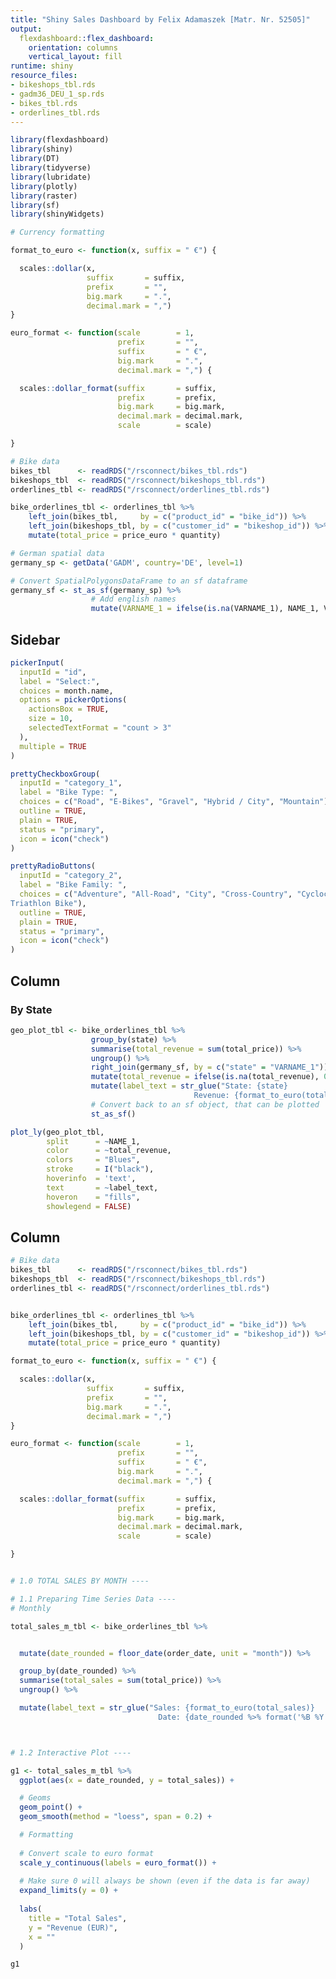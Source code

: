 ```yaml
---
title: "Shiny Sales Dashboard by Felix Adamaszek [Matr. Nr. 52505]"
output:
  flexdashboard::flex_dashboard:
    orientation: columns
    vertical_layout: fill
runtime: shiny
resource_files:
- bikeshops_tbl.rds
- gadm36_DEU_1_sp.rds
- bikes_tbl.rds
- orderlines_tbl.rds
---
```


```r
library(flexdashboard)
library(shiny)
library(DT)
library(tidyverse)
library(lubridate)
library(plotly)
library(raster)
library(sf)
library(shinyWidgets)
```

```r

# Currency formatting

format_to_euro <- function(x, suffix = " €") {

  scales::dollar(x,
                 suffix       = suffix,
                 prefix       = "",
                 big.mark     = ".",
                 decimal.mark = ",")
}

euro_format <- function(scale        = 1,
                        prefix       = "",
                        suffix       = " €",
                        big.mark     = ".",
                        decimal.mark = ",") {

  scales::dollar_format(suffix       = suffix,
                        prefix       = prefix,
                        big.mark     = big.mark,
                        decimal.mark = decimal.mark,
                        scale        = scale)

}

# Bike data
bikes_tbl      <- readRDS("/rsconnect/bikes_tbl.rds")
bikeshops_tbl  <- readRDS("/rsconnect/bikeshops_tbl.rds")
orderlines_tbl <- readRDS("/rsconnect/orderlines_tbl.rds")

bike_orderlines_tbl <- orderlines_tbl %>%
    left_join(bikes_tbl,     by = c("product_id" = "bike_id")) %>%
    left_join(bikeshops_tbl, by = c("customer_id" = "bikeshop_id")) %>%
    mutate(total_price = price_euro * quantity)

# German spatial data
germany_sp <- getData('GADM', country='DE', level=1)

# Convert SpatialPolygonsDataFrame to an sf dataframe
germany_sf <- st_as_sf(germany_sp) %>% 
                  # Add english names
                  mutate(VARNAME_1 = ifelse(is.na(VARNAME_1), NAME_1, VARNAME_1)) 
```




Sidebar {.sidebar}
------------------------
```r
pickerInput(
  inputId = "id", 
  label = "Select:", 
  choices = month.name, 
  options = pickerOptions(
    actionsBox = TRUE, 
    size = 10,
    selectedTextFormat = "count > 3"
  ), 
  multiple = TRUE
)

prettyCheckboxGroup(
  inputId = "category_1",
  label = "Bike Type: ",
  choices = c("Road", "E-Bikes", "Gravel", "Hybrid / City", "Mountain"),
  outline = TRUE,
  plain = TRUE,
  status = "primary",
  icon = icon("check")
)

prettyRadioButtons(
  inputId = "category_2",
  label = "Bike Family: ",
  choices = c("Adventure", "All-Road", "City", "Cross-Country", "Cyclocross", "Dirt Jump", "Downhill", "E-City", "E-Fitness", "E-Gravel", "E-Mountain", "E-Road", "E-Trekking", "Endurance", "Enduro", "Fat Bikes", "Race", "Touring", "Trail", "	
Triathlon Bike"),
  outline = TRUE,
  plain = TRUE,
  status = "primary",
  icon = icon("check")
)

```

Column {data-width=625}
-----------------------

### By State
```r
geo_plot_tbl <- bike_orderlines_tbl %>% 
                  group_by(state) %>%
                  summarise(total_revenue = sum(total_price)) %>%
                  ungroup() %>%
                  right_join(germany_sf, by = c("state" = "VARNAME_1")) %>% 
                  mutate(total_revenue = ifelse(is.na(total_revenue), 0, total_revenue)) %>% 
                  mutate(label_text = str_glue("State: {state}
                                         Revenue: {format_to_euro(total_revenue)}")) %>% 
                  # Convert back to an sf object, that can be plotted
                  st_as_sf()
```

```r
plot_ly(geo_plot_tbl, 
        split      = ~NAME_1, 
        color      = ~total_revenue,
        colors     = "Blues",
        stroke     = I("black"),
        hoverinfo  = 'text', 
        text       = ~label_text, 
        hoveron    = "fills", 
        showlegend = FALSE) 
```


Column {data-width=500}
-----------------------

```r

# Bike data
bikes_tbl      <- readRDS("/rsconnect/bikes_tbl.rds")
bikeshops_tbl  <- readRDS("/rsconnect/bikeshops_tbl.rds")
orderlines_tbl <- readRDS("/rsconnect/orderlines_tbl.rds")


bike_orderlines_tbl <- orderlines_tbl %>%
    left_join(bikes_tbl,     by = c("product_id" = "bike_id")) %>%
    left_join(bikeshops_tbl, by = c("customer_id" = "bikeshop_id")) %>%
    mutate(total_price = price_euro * quantity)

format_to_euro <- function(x, suffix = " €") {

  scales::dollar(x,
                 suffix       = suffix,
                 prefix       = "",
                 big.mark     = ".",
                 decimal.mark = ",")
}

euro_format <- function(scale        = 1,
                        prefix       = "",
                        suffix       = " €",
                        big.mark     = ".",
                        decimal.mark = ",") {

  scales::dollar_format(suffix       = suffix,
                        prefix       = prefix,
                        big.mark     = big.mark,
                        decimal.mark = decimal.mark,
                        scale        = scale)

}


# 1.0 TOTAL SALES BY MONTH ----

# 1.1 Preparing Time Series Data ----
# Monthly

total_sales_m_tbl <- bike_orderlines_tbl %>%


  mutate(date_rounded = floor_date(order_date, unit = "month")) %>%

  group_by(date_rounded) %>%
  summarise(total_sales = sum(total_price)) %>%
  ungroup() %>%

  mutate(label_text = str_glue("Sales: {format_to_euro(total_sales)}
                                 Date: {date_rounded %>% format('%B %Y')}"))



# 1.2 Interactive Plot ----

g1 <- total_sales_m_tbl %>%
  ggplot(aes(x = date_rounded, y = total_sales)) +

  # Geoms
  geom_point() +
  geom_smooth(method = "loess", span = 0.2) +

  # Formatting
  
  # Convert scale to euro format
  scale_y_continuous(labels = euro_format()) +
  
  # Make sure 0 will always be shown (even if the data is far away)
  expand_limits(y = 0) +
  
  labs(
    title = "Total Sales",
    y = "Revenue (EUR)",
    x = ""
  )

g1

```
